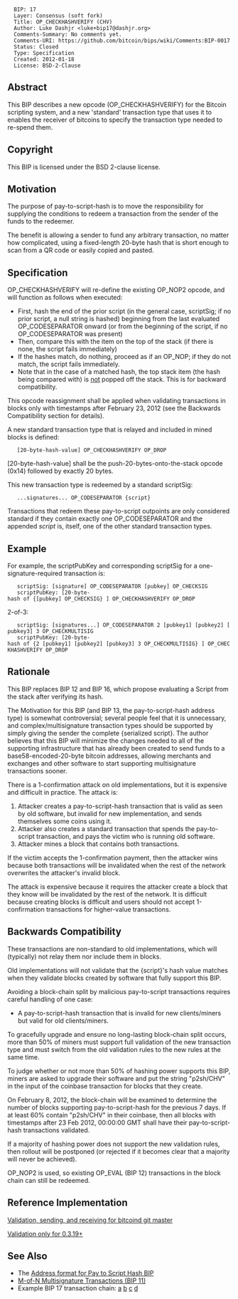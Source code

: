 <pre>
  BIP: 17
  Layer: Consensus (soft fork)
  Title: OP_CHECKHASHVERIFY (CHV)
  Author: Luke Dashjr <luke+bip17@dashjr.org>
  Comments-Summary: No comments yet.
  Comments-URI: https://github.com/bitcoin/bips/wiki/Comments:BIP-0017
  Status: Closed
  Type: Specification
  Created: 2012-01-18
  License: BSD-2-Clause
</pre>

==Abstract==

This BIP describes a new opcode (OP_CHECKHASHVERIFY) for the Bitcoin scripting system, and a new 'standard' transaction type that uses it to enables the receiver of bitcoins to specify the transaction type needed to re-spend them.

==Copyright==

This BIP is licensed under the BSD 2-clause license.

==Motivation==

The purpose of pay-to-script-hash is to move the responsibility for supplying the conditions to redeem a transaction from the sender of the funds to the redeemer.

The benefit is allowing a sender to fund any arbitrary transaction, no matter how complicated, using a fixed-length 20-byte hash that is short enough to scan from a QR code or easily copied and pasted.

==Specification==

OP_CHECKHASHVERIFY will re-define the existing OP_NOP2 opcode, and will function as follows when executed:

* First, hash the end of the prior script (in the general case, scriptSig; if no prior script, a null string is hashed) beginning from the last evaluated OP_CODESEPARATOR onward (or from the beginning of the script, if no OP_CODESEPARATOR was present)
* Then, compare this with the item on the top of the stack (if there is none, the script fails immediately)
* If the hashes match, do nothing, proceed as if an OP_NOP; if they do not match, the script fails immediately.
* Note that in the case of a matched hash, the top stack item (the hash being compared with) is <u>not</u> popped off the stack. This is for backward compatibility.

This opcode reassignment shall be applied when validating transactions in blocks only with timestamps after February 23, 2012 (see the Backwards Compatibility section for details).

A new standard transaction type that is relayed and included in mined blocks is defined:

    [20-byte-hash-value] OP_CHECKHASHVERIFY OP_DROP

[20-byte-hash-value] shall be the push-20-bytes-onto-the-stack opcode (0x14) followed by exactly 20 bytes.

This new transaction type is redeemed by a standard scriptSig:

    ...signatures... OP_CODESEPARATOR {script}

Transactions that redeem these pay-to-script outpoints are only considered standard if they contain exactly one OP_CODESEPARATOR and the appended ''script'' is, itself, one of the other standard transaction types.

==Example==

For example, the scriptPubKey and corresponding scriptSig for a one-signature-required transaction is:

    scriptSig: [signature] OP_CODESEPARATOR [pubkey] OP_CHECKSIG
    scriptPubKey: [20-byte-hash of {[pubkey] OP_CHECKSIG} ] OP_CHECKHASHVERIFY OP_DROP

2-of-3:

    scriptSig: [signatures...] OP_CODESEPARATOR 2 [pubkey1] [pubkey2] [pubkey3] 3 OP_CHECKMULTISIG
    scriptPubKey: [20-byte-hash of {2 [pubkey1] [pubkey2] [pubkey3] 3 OP_CHECKMULTISIG} ] OP_CHECKHASHVERIFY OP_DROP

==Rationale==

This BIP replaces BIP 12 and BIP 16, which propose evaluating a Script from the stack after verifying its hash.

The Motivation for this BIP (and BIP 13, the pay-to-script-hash address type) is somewhat controversial; several people feel that it is unnecessary, and complex/multisignature transaction types should be supported by simply giving the sender the complete {serialized script}. The author believes that this BIP will minimize the changes needed to all of the supporting infrastructure that has already been created to send funds to a base58-encoded-20-byte bitcoin addresses, allowing merchants and exchanges and other software to start supporting multisignature transactions sooner.

There is a 1-confirmation attack on old implementations, but it is expensive and difficult in practice. The attack is:

# Attacker creates a pay-to-script-hash transaction that is valid as seen by old software, but invalid for new implementation, and sends themselves some coins using it.
# Attacker also creates a standard transaction that spends the pay-to-script transaction, and pays the victim who is running old software.
# Attacker mines a block that contains both transactions.

If the victim accepts the 1-confirmation payment, then the attacker wins because both transactions will be invalidated when the rest of the network overwrites the attacker's invalid block.

The attack is expensive because it requires the attacker create a block that they know will be invalidated by the rest of the network. It is difficult because creating blocks is difficult and users should not accept 1-confirmation transactions for higher-value transactions.

==Backwards Compatibility==

These transactions are non-standard to old implementations, which will (typically) not relay them nor include them in blocks.

Old implementations will not validate that the {script}'s hash value matches when they validate blocks created by software that fully support this BIP.

Avoiding a block-chain split by malicious pay-to-script transactions requires careful handling of one case:

* A pay-to-script-hash transaction that is invalid for new clients/miners but valid for old clients/miners.

To gracefully upgrade and ensure no long-lasting block-chain split occurs, more than 50% of miners must support full validation of the new transaction type and must switch from the old validation rules to the new rules at the same time.

To judge whether or not more than 50% of hashing power supports this BIP, miners are asked to upgrade their software and put the string "p2sh/CHV" in the input of the coinbase transaction for blocks that they create.

On February 8, 2012, the block-chain will be examined to determine the number of blocks supporting pay-to-script-hash for the previous 7 days. If at least 60% contain "p2sh/CHV" in their coinbase, then all blocks with timestamps after 23 Feb 2012, 00:00:00 GMT shall have their pay-to-script-hash transactions validated.

If a majority of hashing power does not support the new validation rules, then rollout will be postponed (or rejected if it becomes clear that a majority will never be achieved).

OP_NOP2 is used, so existing OP_EVAL (BIP 12) transactions in the block chain can still be redeemed.

==Reference Implementation==

[https://gitorious.org/~Luke-Jr/bitcoin/luke-jr-bitcoin/commits/checkhashverify Validation, sending, and receiving for bitcoind git master]

[https://gitorious.org/~Luke-Jr/bitcoin/luke-jr-bitcoin/commits/checkhashverify_backport Validation only for 0.3.19+]

==See Also==

* The [[bip-0013.mediawiki|Address format for Pay to Script Hash BIP]]
* [[bip-0011.mediawiki|M-of-N Multisignature Transactions (BIP 11)]]
* Example BIP 17 transaction chain: [http://blockexplorer.com/tx/b8fd633e7713a43d5ac87266adc78444669b987a56b3a65fb92d58c2c4b0e84d a] [http://blockexplorer.com/tx/eb3b82c0884e3efa6d8b0be55b4915eb20be124c9766245bcc7f34fdac32bccb b] [http://blockexplorer.com/tx/055707ce7fea7b9776fdc70413f65ceec413d46344424ab01acd5138767db137 c] [http://blockexplorer.com/tx/6d36bc17e947ce00bb6f12f8e7a56a1585c5a36188ffa2b05e10b4743273a74b d]
